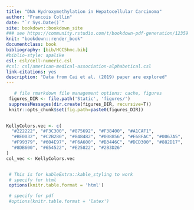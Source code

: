 ```yaml
--- 
title: "DNA Hydroxymethylation in Hepatocellular Carcinoma"
author: "Francois Collin"
date: "`r Sys.Date()`"
site: bookdown::bookdown_site
### see https://community.rstudio.com/t/bookdown-pdf-generation/12359
knit: "bookdown::render_book"  
documentclass: book
bibliography: [bib/HCC5hmc.bib]
#biblio-style: apalike
csl: csl/cell-numeric.csl
#csl: csl/american-medical-association-alphabetical.csl
link-citations: yes
description: "Data from Cai et al. (2019) paper are explored"
---
```


<!-- ONLY THIS FILE SHOULD HAVE YAML -->

<!-- THIS FILE DOESN'T HAVE TO HAVE ANY CONTENT ... -->
 

<style>

.watermark {
  opacity: 0.2;
  position: fixed;
  top: 50%;
  left: 50%;
  font-size: 500%;
  color: #00407d;
}

</style>

<!-- THIS DIDN'T DO ANYTHING
<div class="watermark">DRAFT</div>
-->

```r
   # file rmarkdown file management options: cache, figures
 figures_DIR <- file.path('Static', 'figures/')
 suppressMessages(dir.create(figures_DIR, recursive=T))
 knitr::opts_chunk$set(fig.path=paste0(figures_DIR))
 

KellyColors.vec <- c(
  "#222222", "#F3C300", "#875692", "#F38400", "#A1CAF1",
  "#BE0032", "#C2B280", "#848482", "#008856", "#E68FAC", "#0067A5",
  "#F99379", "#604E97", "#F6A600", "#B3446C", "#DCD300", "#882D17",
  "#8DB600", "#654522", "#E25822", "#2B3D26"
)
col_vec <- KellyColors.vec


 # This is for kableExtra::kable_styling to work
 # specify for html
 options(knitr.table.format = 'html')

 # specify for pdf
 #options(knitr.table.format = 'latex')
  

```

